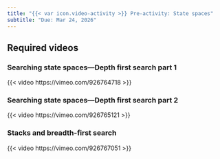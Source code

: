 ```yaml
---
title: "{{< var icon.video-activity >}} Pre-activity: State spaces"
subtitle: "Due: Mar 24, 2026"
---
```


## Required videos

### Searching state spaces---Depth first search part 1

{{< video https://vimeo.com/926764718 >}}

### Searching state spaces---Depth first search part 2

{{< video https://vimeo.com/926765121 >}}

### Stacks and breadth-first search

{{< video https://vimeo.com/926767051 >}}

